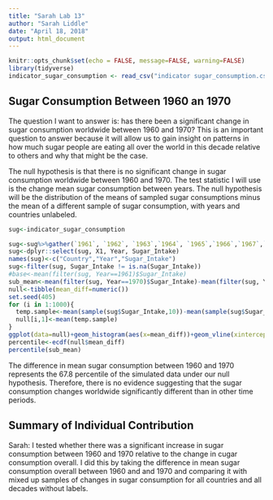 ---
title: "Sarah Lab 13"
author: "Sarah Liddle"
date: "April 18, 2018"
output: html_document
---

```{r setup, include=FALSE}
knitr::opts_chunk$set(echo = FALSE, message=FALSE, warning=FALSE)
library(tidyverse)
indicator_sugar_consumption <- read_csv("indicator sugar_consumption.csv")
```

## Sugar Consumption Between 1960 an 1970

The question I want to answer is: has there been a significant change in sugar consumption worldwide between 1960 and 1970? This is an important question to answer because it will allow us to gain insight on patterns in how much sugar people are eating all over the world in this decade relative to others and why that might be the case. 

The null hypothesis is that there is no significant change in sugar consumption worldwide between 1960 and 1970. The test statistic I will use is the change mean sugar consumption between years. The null hypothesis will be the distribution of the means of sampled sugar consumptions minus the mean of a different sample of sugar consumption, with years and countries unlabeled. 


``` {r arghhhh}
sug<-indicator_sugar_consumption

sug<-sug%>%gather(`1961`, `1962`, `1963`,`1964`, `1965`,`1966`,`1967`,`1968`,`1969`,`1970`,`1971`,`1972`,`1973`,`1974`,`1975`,`1976`,`1977`,`1978`, `1979`,`1980`,`1981`,`1982`,`1983`,`1984`,`1985`,`1986`,`1987`,`1988`, `1989`,`1990`,`1991`,`1992`,`1993`,`1994`,`1995`,`1996`,`1997`,`1998`, `1999`,`2000`,`2001`,`2002`,`2003`,`2004`, key="Year", value="Sugar_Intake")
sug<-dplyr::select(sug, X1, Year, Sugar_Intake)
names(sug)<-c("Country","Year","Sugar_Intake")
sug<-filter(sug, Sugar_Intake != is.na(Sugar_Intake))
#base<-mean(filter(sug, Year==1961)$Sugar_Intake)
sub_mean<-mean(filter(sug, Year==1970)$Sugar_Intake)-mean(filter(sug, Year==1961)$Sugar_Intake)
null<-tibble(mean_diff=numeric())
set.seed(405)
for (i in 1:1000){
  temp.sample<-mean(sample(sug$Sugar_Intake,10))-mean(sample(sug$Sugar_Intake,10))
  null[i,1]<-mean(temp.sample)
}
ggplot(data=null)+geom_histogram(aes(x=mean_diff))+geom_vline(xintercept=sub_mean, color="red")
percentile<-ecdf(null$mean_diff)
percentile(sub_mean)
```


The difference in mean sugar consumption between 1960 and 1970 represents the 67.8 percentile of the simulated data under our null hypothesis. Therefore, there is no evidence suggesting that the sugar consumption changes worldwide significantly different than in other time periods. 

## Summary of Individual Contribution

Sarah: I tested whether there was a significant increase in sugar consumption between 1960 and 1970 relative to the change in cugar consumption overall. I did this by taking the difference in mean sugar consumption overall between 1960 and and 1970 and comparing it with mixed up samples of changes in sugar consumption for all countries and all decades without labels. 


